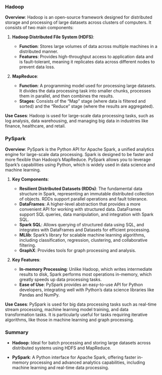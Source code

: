 
### Hadoop

**Overview**: Hadoop is an open-source framework designed for distributed storage and processing of large datasets across clusters of computers. It consists of two main components:

1. **Hadoop Distributed File System (HDFS)**: 

   - **Function**: Stores large volumes of data across multiple machines in a distributed manner.
   - **Features**: Provides high-throughput access to application data and is fault-tolerant, meaning it replicates data across different nodes to prevent data loss.

2. **MapReduce**: 

   - **Function**: A programming model used for processing large datasets. It divides the data processing task into smaller chunks, processes them in parallel, and then combines the results.
   - **Stages**: Consists of the "Map" stage (where data is filtered and sorted) and the "Reduce" stage (where the results are aggregated).

**Use Cases**: Hadoop is used for large-scale data processing tasks, such as log analysis, data warehousing, and managing big data in industries like finance, healthcare, and retail.

### PySpark

**Overview**: PySpark is the Python API for Apache Spark, a unified analytics engine for large-scale data processing. Spark is designed to be faster and more flexible than Hadoop’s MapReduce. PySpark allows you to leverage Spark's capabilities using Python, which is widely used in data science and machine learning.

1. **Key Components**:

   - **Resilient Distributed Datasets (RDDs)**: The fundamental data structure in Spark, representing an immutable distributed collection of objects. RDDs support parallel operations and fault tolerance.
   - **DataFrames**: A higher-level abstraction that provides a more convenient API for working with structured data. DataFrames support SQL queries, data manipulation, and integration with Spark SQL.
   - **Spark SQL**: Allows querying of structured data using SQL, and integrates with DataFrames and Datasets for efficient processing.
   - **MLlib**: Spark’s library for scalable machine learning algorithms, including classification, regression, clustering, and collaborative filtering.
   - **GraphX**: Provides tools for graph processing and analysis.

2. **Key Features**:

   - **In-memory Processing**: Unlike Hadoop, which writes intermediate results to disk, Spark performs most operations in-memory, which greatly speeds up data processing tasks.
   - **Ease of Use**: PySpark provides an easy-to-use API for Python developers, integrating well with Python’s data science libraries like Pandas and NumPy.

**Use Cases**: PySpark is used for big data processing tasks such as real-time stream processing, machine learning model training, and data transformation tasks. It is particularly useful for tasks requiring iterative algorithms, like those in machine learning and graph processing.

### Summary

- **Hadoop**: Ideal for batch processing and storing large datasets across distributed systems using HDFS and MapReduce.

- **PySpark**: A Python interface for Apache Spark, offering faster in-memory processing and advanced analytics capabilities, including machine learning and real-time data processing.


